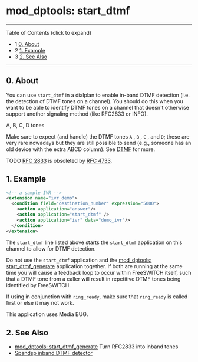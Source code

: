 
# mod_dptools: start_dtmf 

 

---

Table of Contents (click to expand)

* 1 [0\. About](#0-about)
* 2 [1\. Example](#1-example)
* 3 [2\. See Also](#2-see-also)

---

## 0\. About

You can use `start_dtmf` in a dialplan to enable in-band DTMF detection (i.e. the detection of DTMF tones on a channel). You should do this when you want to be able to identify DTMF tones on a channel that doesn't otherwise support another signaling method (like RFC2833 or INFO).

A, B, C, D tones

Make sure to expect (and handle) the DTMF tones `A` , `B` , `C` , and `D`; these are very rare nowadays but they are still possible to send (e.g., someone has an old device with the extra ABCD column). See [DTMF](../../Configuration/DTMF_9634268.mdx#5-other) for more.

TODO [RFC 2833](https://tools.ietf.org/html/rfc2833) is obsoleted by [RFC 4733](https://tools.ietf.org/html/rfc4733).

## 1\. Example

```xml
<!-- a sample IVR -->
<extension name="ivr_demo">
  <condition field="destination_number" expression="5000">
    <action application="answer"/>
    <action application="start_dtmf" />
    <action application="ivr" data="demo_ivr"/>
  </condition>
</extension>
```

  
The `start_dtmf` line listed above starts the `start_dtmf` application on this channel to allow for DTMF detection.

Do not use the `start_dtmf` application and the [mod\_dptools: start\_dtmf\_generate](./6587137.mdx#0-about) application together. If both are running at the same time you will cause a feedback loop to occur within FreeSWITCH itself, such that a DTMF tone from a caller will result in repetitive DTMF tones being identified by FreeSWITCH.

If using in conjunction with `ring_ready`, make sure that `ring_ready` is called first or else it may not work.

This application uses Media BUG.

## 2\. See Also

* [mod\_dptools: start\_dtmf\_generate](./6587137.mdx#0-about) Turn RFC2833 into inband tones
* [Spandsp inband DTMF detector](../mod_spandsp_6587021.mdx#--)
  
  


